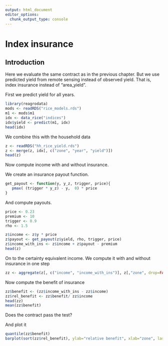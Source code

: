 ```yaml
---
output: html_document
editor_options: 
  chunk_output_type: console
---
```

# Index insurance


## Introduction

Here we evaluate the same contract as in the previous chapter. But we use predicted yield from remote sensing instead of observed yield. That is, index insurance instead of "area_yield". 


First we predict yield for all years.

```r
library(reagrodata)
mods <- readRDS("rice_models.rds")
m1 <- mods$m1
idx <- data_rice("indices")
idx$yield <- predict(m1, idx)
head(idx)
```

We combine this with the household data

```r
z <- readRDS("hh_rice_yield.rds")
z <- merge(z, idx[, c("zone", "year", "yield")])
head(z)
```

Now compute income with and without insurance. 

We create an insurance payout function.

```r
get_payout <- function(y, y_z, trigger, price){
   pmax( (trigger * y_z) - y,  0) * price
}
``` 

And compute payouts. 

```r
price <- 0.23
premium <- 10
trigger <- 0.9
rho <- 1.5

z$income <- z$y * price
z$payout <- get_payout(z$yield, rho, trigger, price)
z$income_with_ins <- z$income + z$payout - premium
head(z)
```

On to the certainty equivalent income. We compute it with and without insurance in one step

```r
zz <- aggregate(z[, c("income", "income_with_ins")], z[,"zone", drop=FALSE], function(i) ce_income(i, 1.5))
```

Now compute the benefit of insurance

```r
zz$benefit <- (zz$income_with_ins - zz$income)
zz$rel_benefit <- zz$benefit/ zz$income
head(zz)
mean(zz$benefit)
```
Does the contract pass the test?


And plot it 

```r
quantile(zz$benefit)
barplot(sort(zz$rel_benefit), ylab="relative benefit", xlab="zone", las=1)
```


